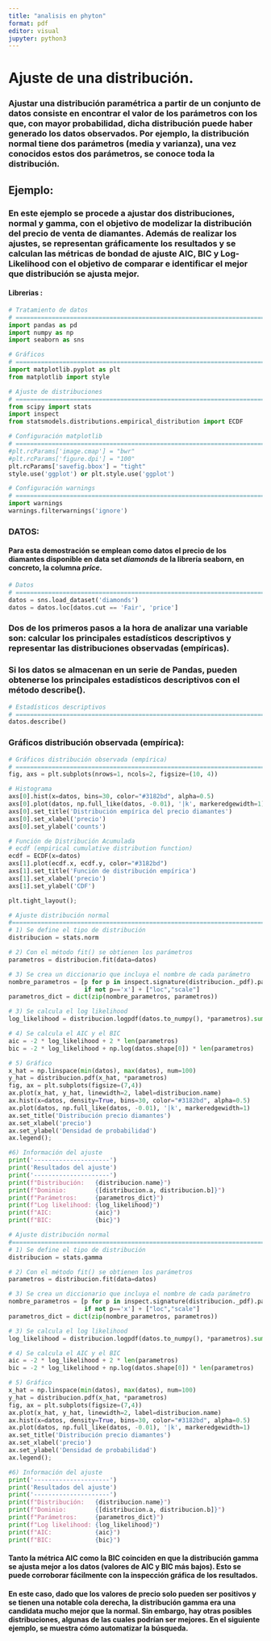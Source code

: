 ```yaml
---
title: "analisis en phyton"
format: pdf
editor: visual
jupyter: python3
---
```


\tableofcontents

\newpage

\section{ajuste de una distibucion}

# **Ajuste de una distribución.**

### Ajustar una distribución paramétrica a partir de un conjunto de datos consiste en encontrar el valor de los parámetros con los que, con mayor probabilidad, dicha distribución puede haber generado los datos observados. Por ejemplo, la distribución normal tiene dos parámetros (media y varianza), una vez conocidos estos dos parámetros, se conoce toda la distribución.

## Ejemplo:

### En este ejemplo se procede a ajustar dos distribuciones, normal y gamma, con el objetivo de modelizar la distribución del precio de venta de diamantes. Además de realizar los ajustes, se representan gráficamente los resultados y se calculan las métricas de bondad de ajuste AIC, BIC y Log-Likelihood con el objetivo de comparar e identificar el mejor que distribución se ajusta mejor.

#### Librerias :

```python
# Tratamiento de datos
# ==============================================================================
import pandas as pd
import numpy as np
import seaborn as sns
```

```python
# Gráficos
# ==============================================================================
import matplotlib.pyplot as plt
from matplotlib import style
```

```python
# Ajuste de distribuciones
# ==============================================================================
from scipy import stats
import inspect
from statsmodels.distributions.empirical_distribution import ECDF
```

```python
# Configuración matplotlib
# ==============================================================================
#plt.rcParams['image.cmap'] = "bwr"
#plt.rcParams['figure.dpi'] = "100"
plt.rcParams['savefig.bbox'] = "tight"
style.use('ggplot') or plt.style.use('ggplot')
```

```python
# Configuración warnings
# ==============================================================================
import warnings
warnings.filterwarnings('ignore')
```

### DATOS:

#### Para esta demostración se emplean como datos el precio de los diamantes disponible en data set *diamonds* de la librería seaborn, en concreto, la columna *price*.

```python
# Datos
# ==============================================================================
datos = sns.load_dataset('diamonds')
datos = datos.loc[datos.cut == 'Fair', 'price']
```

### Dos de los primeros pasos a la hora de analizar una variable son: calcular los principales estadísticos descriptivos y representar las distribuciones observadas (empíricas).

### Si los datos se almacenan en un serie de Pandas, pueden obtenerse los principales estadísticos descriptivos con el método describe().

```python
# Estadísticos descriptivos
# ==============================================================================
datos.describe()
```

### Gráficos distribución observada (empírica):

```python
# Gráficos distribución observada (empírica)
# ==============================================================================
fig, axs = plt.subplots(nrows=1, ncols=2, figsize=(10, 4))

# Histograma
axs[0].hist(x=datos, bins=30, color="#3182bd", alpha=0.5)
axs[0].plot(datos, np.full_like(datos, -0.01), '|k', markeredgewidth=1)
axs[0].set_title('Distribución empírica del precio diamantes')
axs[0].set_xlabel('precio')
axs[0].set_ylabel('counts')

# Función de Distribución Acumulada
# ecdf (empirical cumulative distribution function)
ecdf = ECDF(x=datos)
axs[1].plot(ecdf.x, ecdf.y, color="#3182bd")
axs[1].set_title('Función de distribución empírica')
axs[1].set_xlabel('precio')
axs[1].set_ylabel('CDF')

plt.tight_layout();
```

```python
# Ajuste distribución normal
#===============================================================================
# 1) Se define el tipo de distribución
distribucion = stats.norm

# 2) Con el método fit() se obtienen los parámetros
parametros = distribucion.fit(data=datos)

# 3) Se crea un diccionario que incluya el nombre de cada parámetro
nombre_parametros = [p for p in inspect.signature(distribucion._pdf).parameters \
                     if not p=='x'] + ["loc","scale"]
parametros_dict = dict(zip(nombre_parametros, parametros))

# 3) Se calcula el log likelihood
log_likelihood = distribucion.logpdf(datos.to_numpy(), *parametros).sum()

# 4) Se calcula el AIC y el BIC
aic = -2 * log_likelihood + 2 * len(parametros)
bic = -2 * log_likelihood + np.log(datos.shape[0]) * len(parametros)
```

```python
# 5) Gráfico
x_hat = np.linspace(min(datos), max(datos), num=100)
y_hat = distribucion.pdf(x_hat, *parametros)
fig, ax = plt.subplots(figsize=(7,4))
ax.plot(x_hat, y_hat, linewidth=2, label=distribucion.name)
ax.hist(x=datos, density=True, bins=30, color="#3182bd", alpha=0.5)
ax.plot(datos, np.full_like(datos, -0.01), '|k', markeredgewidth=1)
ax.set_title('Distribución precio diamantes')
ax.set_xlabel('precio')
ax.set_ylabel('Densidad de probabilidad')
ax.legend();

```

```python
#6) Información del ajuste
print('---------------------')
print('Resultados del ajuste')
print('---------------------')
print(f"Distribución:   {distribucion.name}")
print(f"Dominio:        {[distribucion.a, distribucion.b]}")
print(f"Parámetros:     {parametros_dict}")
print(f"Log likelihood: {log_likelihood}")
print(f"AIC:            {aic}")
print(f"BIC:            {bic}")
```

```python
# Ajuste distribución normal
#===============================================================================
# 1) Se define el tipo de distribución
distribucion = stats.gamma

# 2) Con el método fit() se obtienen los parámetros
parametros = distribucion.fit(data=datos)

# 3) Se crea un diccionario que incluya el nombre de cada parámetro
nombre_parametros = [p for p in inspect.signature(distribucion._pdf).parameters \
                     if not p=='x'] + ["loc","scale"]
parametros_dict = dict(zip(nombre_parametros, parametros))

# 3) Se calcula el log likelihood
log_likelihood = distribucion.logpdf(datos.to_numpy(), *parametros).sum()

# 4) Se calcula el AIC y el BIC
aic = -2 * log_likelihood + 2 * len(parametros)
bic = -2 * log_likelihood + np.log(datos.shape[0]) * len(parametros)
```

```python
# 5) Gráfico
x_hat = np.linspace(min(datos), max(datos), num=100)
y_hat = distribucion.pdf(x_hat, *parametros)
fig, ax = plt.subplots(figsize=(7,4))
ax.plot(x_hat, y_hat, linewidth=2, label=distribucion.name)
ax.hist(x=datos, density=True, bins=30, color="#3182bd", alpha=0.5)
ax.plot(datos, np.full_like(datos, -0.01), '|k', markeredgewidth=1)
ax.set_title('Distribución precio diamantes')
ax.set_xlabel('precio')
ax.set_ylabel('Densidad de probabilidad')
ax.legend();

#6) Información del ajuste
print('---------------------')
print('Resultados del ajuste')
print('---------------------')
print(f"Distribución:   {distribucion.name}")
print(f"Dominio:        {[distribucion.a, distribucion.b]}")
print(f"Parámetros:     {parametros_dict}")
print(f"Log likelihood: {log_likelihood}")
print(f"AIC:            {aic}")
print(f"BIC:            {bic}")
```

#### Tanto la métrica AIC como la BIC coinciden en que la distribución gamma se ajusta mejor a los datos (valores de AIC y BIC más bajos). Esto se puede corroborar fácilmente con la inspección gráfica de los resultados.

#### En este caso, dado que los valores de precio solo pueden ser positivos y se tienen una notable cola derecha, la distribución gamma era una candidata mucho mejor que la normal. Sin embargo, hay otras posibles distribuciones, algunas de las cuales podrían ser mejores. En el siguiente ejemplo, se muestra cómo automatizar la búsqueda.
